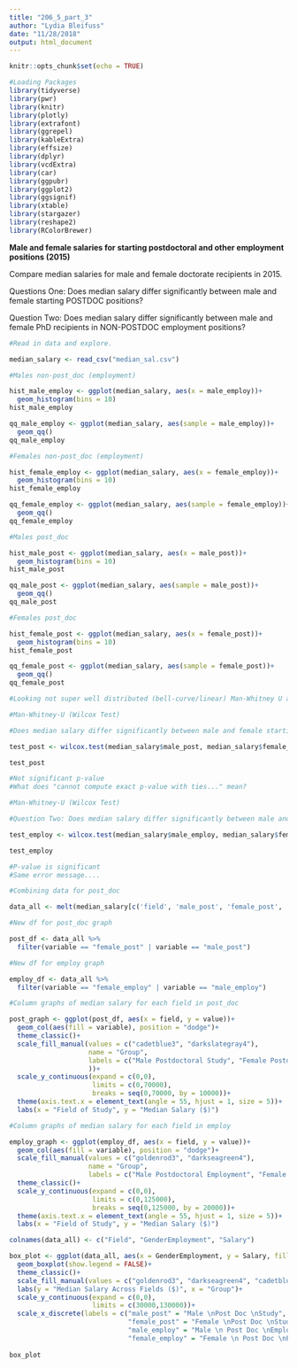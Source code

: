 ```yaml
---
title: "206_5_part_3"
author: "Lydia Bleifuss"
date: "11/28/2018"
output: html_document
---
```


```r
knitr::opts_chunk$set(echo = TRUE)
```

```r
#Loading Packages
library(tidyverse)
library(pwr)
library(knitr)
library(plotly)
library(extrafont)
library(ggrepel)
library(kableExtra)
library(effsize)
library(dplyr)
library(vcdExtra)
library(car)
library(ggpubr)
library(ggplot2)
library(ggsignif)
library(xtable)
library(stargazer)
library(reshape2)
library(RColorBrewer)

```

**Male and female salaries for starting postdoctoral and other employment positions (2015)** 

Compare median salaries for male and female doctorate recipients in 2015. 

Questions One: Does median salary differ significantly between male and female starting POSTDOC positions? 

Question Two: Does median salary differ significantly between male and female PhD recipients in NON-POSTDOC employment positions?

```r
#Read in data and explore.

median_salary <- read_csv("median_sal.csv")

#Males non-post_doc (employment)

hist_male_employ <- ggplot(median_salary, aes(x = male_employ))+
  geom_histogram(bins = 10)
hist_male_employ

qq_male_employ <- ggplot(median_salary, aes(sample = male_employ))+
  geom_qq()
qq_male_employ

#Females non-post_doc (employment)

hist_female_employ <- ggplot(median_salary, aes(x = female_employ))+
  geom_histogram(bins = 10)
hist_female_employ

qq_female_employ <- ggplot(median_salary, aes(sample = female_employ))+
  geom_qq()
qq_female_employ

#Males post_doc

hist_male_post <- ggplot(median_salary, aes(x = male_post))+
  geom_histogram(bins = 10)
hist_male_post

qq_male_post <- ggplot(median_salary, aes(sample = male_post))+
  geom_qq()
qq_male_post

#Females post_doc

hist_female_post <- ggplot(median_salary, aes(x = female_post))+
  geom_histogram(bins = 10)
hist_female_post

qq_female_post <- ggplot(median_salary, aes(sample = female_post))+
  geom_qq()
qq_female_post

#Looking not super well distributed (bell-curve/linear) Man-Whitney U acceptable?
```
```r
#Man-Whitney-U (Wilcox Test)

#Does median salary differ significantly between male and female starting POSTDOC positions?

test_post <- wilcox.test(median_salary$male_post, median_salary$female_post, paired = TRUE)

test_post

#Not significant p-value
#What does "cannot compute exact p-value with ties..." mean?
```



```r
#Man-Whitney-U (Wilcox Test)

#Question Two: Does median salary differ significantly between male and female PhD recipients in NON-POSTDOC employment positions?

test_employ <- wilcox.test(median_salary$male_employ, median_salary$female_employ, paired = TRUE)

test_employ

#P-value is significant
#Same error message....

```

```r
#Combining data for post_doc

data_all <- melt(median_salary[c('field', 'male_post', 'female_post', 'male_employ', 'female_employ')], id.vars = 1)

#New df for post_doc graph

post_df <- data_all %>% 
  filter(variable == "female_post" | variable == "male_post")

#New df for employ graph

employ_df <- data_all %>% 
  filter(variable == "female_employ" | variable == "male_employ")
```


```r
#Column graphs of median salary for each field in post_doc

post_graph <- ggplot(post_df, aes(x = field, y = value))+
  geom_col(aes(fill = variable), position = "dodge")+
  theme_classic()+
  scale_fill_manual(values = c("cadetblue3", "darkslategray4"),
                    name = "Group",
                    labels = c("Male Postdoctoral Study", "Female Postdoctoral Study"
                    ))+
  scale_y_continuous(expand = c(0,0),
                     limits = c(0,70000),
                     breaks = seq(0,70000, by = 10000))+ 
  theme(axis.text.x = element_text(angle = 55, hjust = 1, size = 5))+
  labs(x = "Field of Study", y = "Median Salary ($)")
```

```r
#Column graphs of median salary for each field in employ

employ_graph <- ggplot(employ_df, aes(x = field, y = value))+
  geom_col(aes(fill = variable), position = "dodge")+
  scale_fill_manual(values = c("goldenrod3", "darkseagreen4"),
                    name = "Group",
                    labels = c("Male Postdoctoral Employment", "Female Postdoctoral Employment"))+
  theme_classic()+
  scale_y_continuous(expand = c(0,0),
                     limits = c(0,125000),
                     breaks = seq(0,125000, by = 20000))+ 
  theme(axis.text.x = element_text(angle = 55, hjust = 1, size = 5))+
  labs(x = "Field of Study", y = "Median Salary ($)")
```

```r
colnames(data_all) <- c("Field", "GenderEmployment", "Salary")

box_plot <- ggplot(data_all, aes(x = GenderEmployment, y = Salary, fill = GenderEmployment))+
  geom_boxplot(show.legend = FALSE)+
  theme_classic()+
  scale_fill_manual(values = c("goldenrod3", "darkseagreen4", "cadetblue3", "darkslategray4"))+
  labs(y = "Median Salary Across Fields ($)", x = "Group")+
  scale_y_continuous(expand = c(0,0),
                     limits = c(30000,130000))+
  scale_x_discrete(labels = c("male_post" = "Male \nPost Doc \nStudy",
                              "female_post" = "Female \nPost Doc \nStudy",
                              "male_employ" = "Male \n Post Doc \nEmployment",
                              "female_employ" = "Female \n Post Doc \nEmployment"))
  
box_plot


```

